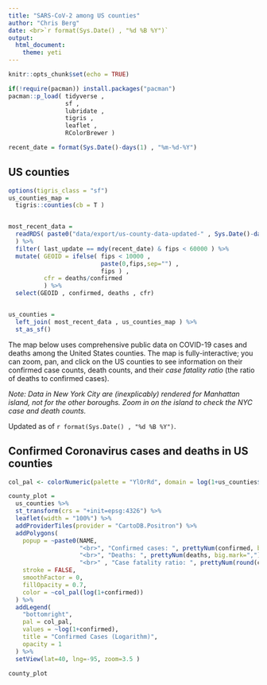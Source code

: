```yaml
---
title: "SARS-CoV-2 among US counties"
author: "Chris Berg"
date: <br>`r format(Sys.Date() , "%d %B %Y")`
output: 
  html_document:
    theme: yeti
---
```


```r
knitr::opts_chunk$set(echo = TRUE)

if(!require(pacman)) install.packages("pacman")
pacman::p_load( tidyverse ,  
                sf , 
                lubridate ,
                tigris ,
                leaflet ,
                RColorBrewer )

recent_date = format(Sys.Date()-days(1) , "%m-%d-%Y")

```

## US counties

```r


options(tigris_class = "sf")
us_counties_map = 
  tigris::counties(cb = T ) 


most_recent_data = 
  readRDS( paste0("data/export/us-county-data-updated-" , Sys.Date()-days(1) , ".rds" ,sep = "")
  ) %>%
  filter( last_update == mdy(recent_date) & fips < 60000 ) %>%
  mutate( GEOID = ifelse( fips < 10000 , 
                          paste(0,fips,sep="") , 
                          fips ) ,
          cfr = deaths/confirmed
          ) %>%
  select(GEOID , confirmed, deaths , cfr)


us_counties = 
  left_join( most_recent_data , us_counties_map ) %>%
  st_as_sf()

```

The map below uses comprehensive public data on COVID-19 cases and deaths among the United States counties. The map is fully-interactive; you can zoom, pan, and click on the US counties to see information on their confirmed case counts, death counts, and their *case fatality ratio* (the ratio of deaths to confirmed cases).

*Note: Data in New York City are (inexplicably) rendered for Manhattan island, not for the other boroughs. Zoom in on the island to check the NYC case and death counts.*

Updated as of `r format(Sys.Date() , "%d %B %Y")`.


## Confirmed Coronavirus cases and deaths in US counties


```r


col_pal <- colorNumeric(palette = "YlOrRd", domain = log(1+us_counties$confirmed), n = 10)

county_plot = 
  us_counties %>%
  st_transform(crs = "+init=epsg:4326") %>%
  leaflet(width = "100%") %>% 
  addProviderTiles(provider = "CartoDB.Positron") %>%
  addPolygons(
    popup = ~paste0(NAME, 
                    "<br>", "Confirmed cases: ", prettyNum(confirmed, big.mark=","), 
                    "<br>", "Deaths: ", prettyNum(deaths, big.mark=",") , 
                    "<br>" , "Case fatality ratio: ", prettyNum(round(cfr,3), big.mark=",") ),
    stroke = FALSE,
    smoothFactor = 0,
    fillOpacity = 0.7,
    color = ~col_pal(log(1+confirmed))
  ) %>%
  addLegend(
    "bottomright", 
    pal = col_pal, 
    values = ~log(1+confirmed),
    title = "Confirmed Cases (Logarithm)",
    opacity = 1
  ) %>% 
  setView(lat=40, lng=-95, zoom=3.5 )

county_plot

```
